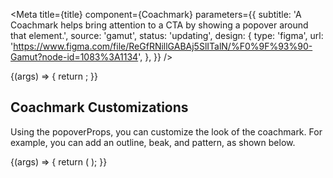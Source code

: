 

<Meta
  title={title}
  component={Coachmark}
  parameters={{
    subtitle:
      'A Coachmark helps bring attention to a CTA by showing a popover around that element.',
    source: 'gamut',
    status: 'updating',
    design: {
      type: 'figma',
      url:
        'https://www.figma.com/file/ReGfRNillGABAj5SlITalN/%F0%9F%93%90-Gamut?node-id=1083%3A1134',
    },
  }}
/>

<Canvas>
  <Story name="Coachmark">
    {(args) => {
      return <CoachmarkExample {...args} />;
    }}
  </Story>
</Canvas>

<PropsTable story="Coachmark" />

## Coachmark Customizations

Using the popoverProps, you can customize the look of the coachmark.
For example, you can add an outline, beak, and pattern, as shown below.

<Canvas>
  <Story name="Coachmark Customizations">
    {(args) => {
      return (
        <CoachmarkExample
          {...args}
          popoverProps={{
            beak: 'left',
            outline: true,
            pattern: 'checkerDense',
          }}
        />
      );
    }}
  </Story>
</Canvas>
